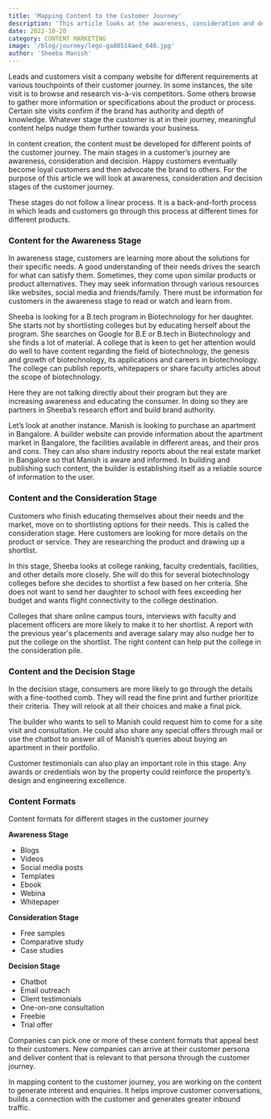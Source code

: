 ```yaml
---
title: 'Mapping Content to the Customer Journey'
description: 'This article looks at the awareness, consideration and decision stages of the customer journey while buying a product or service.'
date: 2022-10-20
category: CONTENT MARKETING
image: '/blog/journey/lego-ga80514aed_640.jpg'
author: 'Sheeba Manish'
---
```



Leads and customers visit a company website for different requirements at various touchpoints of their customer journey. In some instances, the site visit is to browse and research vis-à-vis competitors. Some others browse to gather more information or specifications about the product or process. Certain site visits confirm if the brand has authority and depth of knowledge. Whatever stage the customer is at in their journey, meaningful content helps nudge them further towards your business.

In content creation, the content must be developed for different points of the customer journey. The main stages in a customer’s journey are awareness, consideration and decision. Happy customers eventually become loyal customers and then advocate the brand to others. For the purpose of this article we will look at awareness, consideration and decision stages of the customer journey.

These stages do not follow a linear process. It is a back-and-forth process in which leads and customers go through this process at different times for different products.

### Content for the Awareness Stage

In awareness stage, customers are learning more about the solutions for their specific needs. A good understanding of their needs drives the search for what can satisfy them. Sometimes, they come upon similar products or product alternatives. They may seek information through various resources like websites, social media and friends/family. There must be information for customers in the awareness stage to read or watch and learn from.

Sheeba is looking for a B.tech program in Biotechnology for her daughter. She starts not by shortlisting colleges but by educating herself about the program. She searches on Google for B.E or B.tech in Biotechnology and she finds a lot of material. A college that is keen to get her attention would do well to have content regarding the field of biotechnology, the genesis and growth of biotechnology, its applications and careers in biotechnology. The college can publish reports, whitepapers or share faculty articles about the scope of biotechnology.

Here they are not talking directly about their program but they are increasing awareness and educating the consumer. In doing so they are partners in Sheeba’s research effort and build brand authority.

Let’s look at another instance. Manish is looking to purchase an apartment in Bangalore. A builder website can provide information about the apartment market in Bangalore, the facilities available in different areas, and their pros and cons. They can also share industry reports about the real estate market in Bangalore so that Manish is aware and informed. In building and publishing such content, the builder is establishing itself as a reliable source of information to the user.

### Content and the Consideration Stage

Customers who finish educating themselves about their needs and the market, move on to shortlisting options for their needs. This is called the consideration stage. Here customers are looking for more details on the product or service. They are researching the product and drawing up a shortlist.

In this stage, Sheeba looks at college ranking, faculty credentials, facilities, and other details more closely. She will do this for several biotechnology colleges before she decides to shortlist a few based on her criteria. She does not want to send her daughter to school with fees exceeding her budget and wants flight connectivity to the college destination.

Colleges that share online campus tours, interviews with faculty and placement officers are more likely to make it to her shortlist. A report with the previous year's placements and average salary may also nudge her to put the college on the shortlist. The right content can help put the college in the consideration pile.

### Content and the Decision Stage

In the decision stage, consumers are more likely to go through the details with a fine-toothed comb. They will read the fine print and further prioritize their criteria. They will relook at all their choices and make a final pick.

The builder who wants to sell to Manish could request him to come for a site visit and consultation. He could also share any special offers through mail or use the chatbot to answer all of Manish’s queries about buying an apartment in their portfolio.

Customer testimonials can also play an important role in this stage. Any awards or credentials won by the property could reinforce the property’s design and engineering excellence.

### Content Formats

Content formats for different stages in the customer journey  

**Awareness Stage**

-   Blogs
-   Videos
-   Social media posts
-   Templates
-   Ebook
-   Webina
-   Whitepaper
  
**Consideration Stage**

-   Free samples
-   Comparative study
-   Case studies

**Decision Stage**

-   Chatbot  
-   Email outreach
-   Client testimonials
-   One-on-one consultation
-   Freebie
-   Trial offer

Companies can pick one or more of these content formats that appeal best to their customers. New companies can arrive at their customer persona and deliver content that is relevant to that persona through the customer journey.

In mapping content to the customer journey, you are working on the content to generate interest and enquiries. It helps improve customer conversations, builds a connection with the customer and generates greater inbound traffic.


